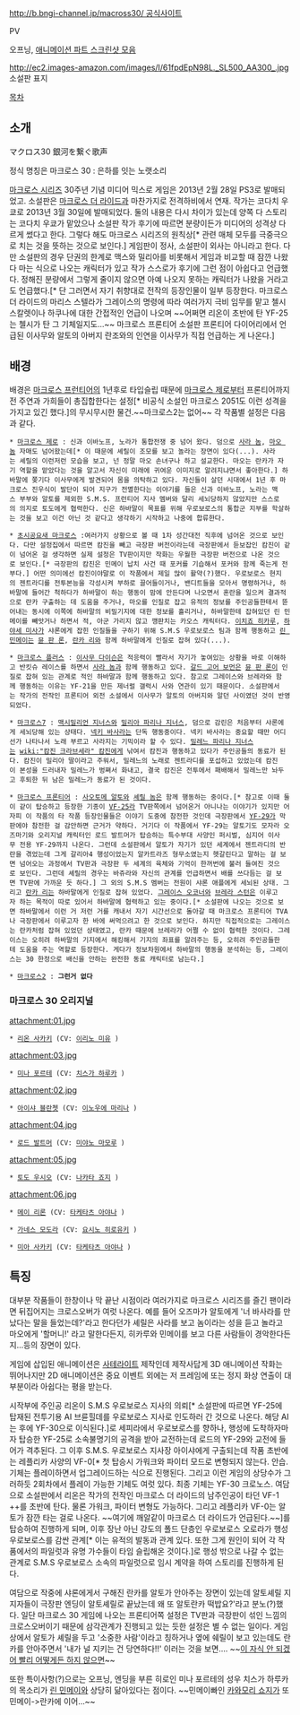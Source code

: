 [[http://b.bngi-channel.jp/macross30/ 공식사이트]] 

{{{#!HTML
<object width="500" height="281"><param name="movie" value="http://www.youtube.com/v/-KNoE-Gj5g8?hl=ko_KR&amp;version=3"></param><param name="allowFullScreen" value="true"></param><param name="allowscriptaccess" value="always"></param><embed src="http://www.youtube.com/v/-KNoE-Gj5g8?hl=ko_KR&amp;version=3" type="application/x-shockwave-flash" width="500" height="281" allowscriptaccess="always" allowfullscreen="true"></embed></object>
}}}
PV

{{{#!HTML
<iframe title='마크로스30 오프닝' width='500px' height='281px' src='http://videofarm.daum.net/controller/video/viewer/Video.html?vid=va75f6j2gAgAAA2Qn2IAQwI&play_loc=undefined' frameborder='0' scrolling='no' ></iframe>
}}}
오프닝, [http://bbs2.ruliweb.daum.net/gaia/do/ruliweb/family/230/read?articleId=16655281&objCate1=&bbsId=G005&searchKey=subjectNcontent&itemGroupId=&itemId=75&sortKey=depth&searchValue=+%EB%A7%88%ED%81%AC%EB%A1%9C%EC%8A%A4+30&platformId=&pageIndex=1 애니메이션 파트 스크린샷 모음]

http://ec2.images-amazon.com/images/I/61fpdEpN98L._SL500_AA300_.jpg
소설판 표지

[[목차]]
== 소개 ==
マクロス30 銀河を繋ぐ歌声

정식 명칭은 마크로스 30 : 은하를 잇는 노랫소리 

[[마크로스 시리즈]] 30주년 기념 미디어 믹스로 게임은 2013년 2월 28일 PS3로 발매되었고. 소설판은 [[마크로스 더 라이드]]과 마찬가지로 전격하비에서 연재. 작가는 코다치 우쿄로 2013년 3월 30일에 발매되었다. 둘의 내용은 다시 차이가 있는데 양쪽 다 스토리는 코다치 우쿄가 맡았으나 소설판 작가 후기에 따르면 분량이든가 미디어의 성격상 다르게 썼다고 한다. 그렇다 해도 마크로스 시리즈의 원칙상[* 관련 매체 모두를 극중극으로 치는 것을 뜻하는 것으로 보인다.] 게임판이 정사, 소설판이 외사는 아니라고 한다. 다만 소설판의 경우 단권의 한계로 맥스와 밀리아를 비롯해서 게임과 비교할 때 잠깐 나왔다 마는 식으로 나오는 캐릭터가 있고 작가 스스로가 후기에 그런 점이 아쉽다고 언급했다. 정해진 분량에서 그렇게 줄이지 않으면 아예 나오지 못하는 캐릭터가 나왔을 거라고도 언급했다.[* 단 그러면서 자기 취향대로 전작의 등장인물이 일부 등장한다. 마크로스 더 라이드의 마리스 스텔라가 그레이스의 명령에 따라 여러가지 극비 임무를 맡고 첼시 스칼렛이나 하쿠나에 대한 간접적인 언급이 나오며 ~~어쩌면 리온이 초반에 탄 YF-25는 첼시가 탄 그 기체일지도...~~ 마크로스 프론티어 소설판 프론티어 다이어리에서 언급된 이사무와 알토의 아버지 란조와의 인연을 이사무가 직접 언급하는 게 나온다.]

== 배경 ==
배경은 [[마크로스 프런티어]]의 1년후로 타입슬립 때문에 [[마크로스 제로]]부터 프론티어까지 전 주연과 가희들이 총집합한다는 설정[* 비공식 소설인 마크로스 2051도 이런 성격을 가지고 있긴 했다.]의 무시무시한 물건.~~마크로스2는 없어~~ 각 작품별 설정은 다음과 같다.

 * [[마크로스 제로]] : 신과 이바노프, 노라가 통합전쟁 중 넘어 왔다. 덤으로 [[사라 놈]], [[마오 놈]] 자매도 넘어왔는데[* 이 때문에 셰릴이 조모를 보고 놀라는 장면이 있다(...). 사라는 셰릴의 이런저런 모습을 보고, 넌 정말 마오 손녀구나 하고 설교한다. 마오는 란카가 자기 역할을 맡았다는 것을 알고서 자신이 미래에 귀여운 이미지로 알려지냐면서 좋아한다.] 하바말에 쫒기다 이사무에게 발견되어 몸을 의탁하고 있다. 자신들이 살던 시대에서 1년 후 마크로스 진우식이 발단이 되어 지구가 전멸한다는 이야기를 들은 신과 이바노프, 노라는 맥스 부부와 알토를 제외한 S.M.S. 프런티어 지사 멤버와 달리 세뇌당하지 않았지만 스스로의 의지로 토도에게 협력한다. 신은 하바말이 목표를 위해 우로보로스의 통합군 지부를 학살하는 것을 보고 이건 아닌 것 같다고 생각하기 시작하고 나중에 합류한다.

 * [[초시공요새 마크로스]] :여러가지 상황으로 볼 때 1차 성간대전 직후에 넘어온 것으로 보인다. 다만 설정집에서 따르면 캄진을 빼고 극장판 버전이라는데 극장판에서 듣보잡인 캄진이 같이 넘어온 걸 생각하면 실제 설정은 TV판이지만 작화는 우월한 극장판 버전으로 나온 것으로 보인다.[* 극장판의 캄진은 민메이 납치 사건 때 포커를 기습해서 포커와 함께 죽는게 전부다.] 어떤 의미에선 캄진이야말로 이 작품에서 제일 많이 활약(?)했다. 우로보로스 현지의 젠트라디를 전투본능을 각성시켜 부하로 끌어들이거나, 밴디트들을 모아서 명령하거나, 하바말에 들어간 척하다가 하바말이 하는 행동이 맘에 안든다며 나오면서 혼란을 일으켜 결과적으로 란카 구출하는 데 도움을 주거나, 마오를 인질로 잡고 유적의 정보를 주인공들한테서 뜯어내는 동시에 이쪽에 하바말의 비밀기지에 대한 정보를 흘리거나, 하바말한테 잡혀있던 린 민메이를 빼앗거나 하면서 적, 아군 가리지 않고 깽판치는 카오스 캐릭터다. [[이치죠 히카루]], [[하야세 미사]]가 샤론에게 잡힌 인질들을 구하기 위해 S.M.S 우로보로스 팀과 함께 행동하고 [[린 민메이]]는 [[뮨 판 론]], [[란카 리]]와 함께 하바말에게 인질로 잡혀 있다(...).

 * [[마크로스 플러스]] : [[이사무 다이슨]]은 적응력이 빨라서 자기가 놓여있는 상황을 바로 이해하고 반킷슈 레이스를 하면서 [[사라 놈]]과 함께 행동하고 있다. [[갈드 고어 보먼]]은 [[뮨 판 론]]이 인질로 잡혀 있는 관계로 적인 하바말과 함께 행동하고 있다. 참고로 그레이스와 브레라와 함께 행동하는 이유는 YF-21을 만든 제너럴 갤럭시 사와 연관이 있기 때문이다. 소설판에서는 작가의 전작인 프론티어 외전 소설에서 이사무가 알토의 아버지와 알던 사이였던 것이 반영되었다. 

 * [[마크로스7]] : [[맥시밀리언 지너스]]와 [[밀리아 파리나 지너스]], 덤으로 감린은 처음부터 샤론에게 세뇌당해 있는 상태다. [[넥키 바사라]]는 단독 행동중이다. 넥키 바사라는 중요할 때만 어디선가 나타나서 노래 부르고 사라지는 기믹이라 할 수 있다. [[밀레느 파리나 지너스]]는 [[wiki:"캄진 크라브세라" 캄진]]에게 낚여서 캄진과 행동하고 있다가 주인공들의 동료가 된다. 캄진이 밀리아 딸이라고 주워서, 밀레느의 노래로 젠트라디를 포섭하고 있었는데 캄진이 본성을 드러내자 밀레느가 벙쪄서 화내고, 결국 캄진은 전투에서 패배해서 밀레느만 놔두고 후퇴한 뒤 남은 밀레느가 동료가 된 것이다. 

 * [[마크로스 프론티어]] : [[사오토메 알토]]와 [[셰릴 놈]]은 함께 행동하는 중이다.[* 참고로 이때 둘이 같이 탑승하고 등장한 기종이 [[VF-25]]라 TV판쪽에서 넘어온거 아니나는 이야기가 있지만 어자피 이 작품의 타 작품 등장인물들은 이야기 도중에 참전한 것인데 극장판에서 [[YF-29]]가 막판에야 참전한 걸 감안하면 근거가 약하다. 거기다 이 작품에서 YF-29는 알토기도 모자라 오즈마기와 오리지널 캐릭터인 로드 발트머가 탑승하는 특수부대 사양인 퍼시벌, 심지어 이사무 전용 YF-29까지 나온다. 그런데 소설판에서 알토가 자기가 있던 세계에서 젠트라디의 반란을 겪었는데 그게 갈리아4 행성이었는지 알카트라즈 형무소였는지 헷갈린다고 말하는 걸 보면 넘어오는 과정에서 TV판과 극장판 두 세계의 육체와 기억이 한꺼번에 불러 들여진 것으로 보인다. 그런데 셰릴의 경우는 바쥬라와 자신의 관계를 언급하면서 배를 쓰다듬는 걸 보면 TV판에 가까운 듯 하다.] 그 외의 S.M.S 멤버는 전원이 샤론 애플에게 세뇌된 상태. 그리고 [[란카 리]]는 하바말에게 인질로 잡혀 있었다. [[그레이스 오코너]]와 [[브레라 스턴]]은 이루고자 하는 목적이 따로 있어서 하바말에 협력하고 있는 중이다.[* 소설판에 나오는 것으로 보면 하바말에서 이런 거 저런 거를 캐내서 자기 시간선으로 돌아갈 때 마크로스 프론티어 TVA나 극장판에서 이루고자 한 바에 써먹으려고 한 것으로 보인다. 하지만 직접적으로는 그레이스는 란카처럼 잡혀 있었던 상태였고, 란카 때문에 브레라가 어쩔 수 없이 협력한 것이다. 그레이스는 오히려 하바말의 기지에서 해킹해서 기지의 좌표를 알려주는 등, 오히려 주인공들한테 도움을 주는 역할로 등장한다. 게다가 정보차원에서 하바말의 행동을 분석하는 등, 그레이스는 30 한정으로 배신을 안하는 완전한 동료 캐릭터로 남는다.]

 * [[마크로스2]] : '''그런거 없다'''

=== 마크로스 30 오리지널 ===
attachment:01.jpg
 * [[리온 사카키]] (CV: [[이리노 미유]] )

attachment:03.jpg
 * [[미나 포르테]] (CV: [[치스가 하루카]] )

attachment:02.jpg
 * [[아이샤 블란쳇]] (CV: [[이노우에 마리나]] )

attachment:04.jpg  
 * [[로드 발트머]] (CV: [[미야노 마모루]] )

attachment:05.jpg      
 * [[토도 우시오]] (CV: [[나카타 죠지]] )

attachment:06.jpg
 * [[메이 리론]] (CV: [[타케타츠 아야나]] )

 * [[가네스 모도라]] (CV: [[요시노 히로유키]] )

 * [[미아 사카키]] (CV: [[타케타츠 아야나]] )

== 특징 ==
대부분 작품들이 한창이나 막 끝난 시점이라 여러가지로 마크로스 시리즈를 즐긴 팬이라면 뒤집어지는 크로스오버가 여럿 나온다. 예를 들어 오즈마가 알토에게 '너 바사라를 만났다는 말을 들었는데?'라고 한다던가 셰릴은 사라를 보고 놈이라는 성을 듣고 놀라고 마오에게 '할머니!' 라고 말한다든지, 히카루와 민메이를 보고 다른 사람들이 경악한다든지...등의 장면이 있다.

게임에 삽입된 애니메이션은 [[사테라이트]] 제작인데 제작사답게 3D 애니메이션 작화는 뛰어나지만 2D 애니메이션은 중요 이벤트 외에는 저 프레임에 또는 정지 화상 연출이 대부분이라 아쉽다는 평을 받는다.

시작부에 주인공 리온이 S.M.S 우로보로스 지사의 의뢰[* 소설판에 따르면 YF-25에 탑재된 전투기용 AI 브륜힐데를 우로보로스 지사로 인도하러 간 것으로 나온다. 해당 AI는 후에 YF-30으로 이식된다.]로 세피라에서 우로보로스를 향하나, 행성에 도착하자마자 탑승한 YF-25로 소속불명기의 공격을 받아 교전하는데 로드의 YF-29와 교전에 들어가 격추된다. 그 이후 S.M.S. 우로보로스 지사장 아이샤에게 구출되는데 작품 초반에는 레플리카 사양의 VF-0[* 첫 탑승시 가워크와 파이터 모드로 변형되지 않는다. 안습. 기체는 플레이하면서 업그레이드하는 식으로 진행된다. 그리고 이런 게임의 상당수가 그러하듯 2회차에서 플레이 가능한 기체도 여럿 있다. 최종 기체는 YF-30 크로노스. 여담으로 소설판에서 리온은 작가의 전작인 마크로스 더 라이드의 남주인공이 타던 VF-1 ++를 초반에 탄다. 물론 가워크, 파이터 변형도 가능하다. 그리고 레플리카 VF-0는 알토가 잠깐 타는 걸로 나온다. ~~여기에 깨알같이 마크로스 더 라이드가 언급된다.~~]를 탑승하여 진행하게 되며, 이후 장난 아닌 강도의 폴드 단층인 우로보로스 오로라가 행성 우로보로스를 감싼 관계[* 이는 유적의 발동과 관계 있다. 또한 그게 원인이 되어 각 작품에서의 파일럿과 유명 가수들이 타임 슬립해온 것이다.]로 행성 밖으로 나갈 수 없는 관계로 S.M.S 우로보로스 소속의 파일럿으로 임시 계약을 하여 스토리를 진행하게 된다. 

여담으로 작중에 샤론에게서 구해진 란카를 알토가 안아주는 장면이 있는데 알토셰릴 지지자들이 극장판 엔딩이 알토셰릴로 끝났는데 왜 또 알토란카 떡밥요?'라고 분노(?)했다. 일단 마크로스 30 게임에 나오는 프론티어쪽 설정은 TV판과 극장판이 섞인 느낌의 크로스오버이기 때문에 삼각관계가 진행되고 있는 듯한 설정은 별 수 없는 일이다. 게임상에서 알토가 셰릴을 두고 '소중한 사람'이라고 칭하거나 옆에 쉐릴이 보고 있는데도 란카를 안아주면서 '내가 널 지키는 건 당연하다!!' 이러는 것을 보면.... ~~[[이 자식 안 되겠어 빨리 어떻게든 하지 않으면]]~~

또한 특이사항(?)으로는 오프닝, 엔딩을 부른 히로인 미나 포르테의 성우 치스가 하루카의 목소리가 [[린 민메이]]와 상당히 닮아있다는 점이다. ~~민메이빠인 [[카와모리 쇼지]]가 또 민메이->란카에 이어...~~
